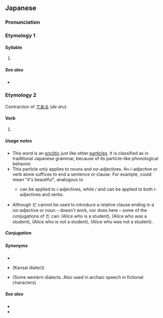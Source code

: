 {{also|た|Appendix:Variations of "da"}}
{{character info/new}}
==Japanese==
{{stroke order|strokes=6}}

===Pronunciation===
{{ja-pron}}

===Etymology 1===
{{Hira-dakuten|た|ta}}

====Syllable====
{{ja-syllable}}

# {{ja-kana-def}}

=====See also=====
* {{list:Hiragana/ja}}

===Etymology 2===
Contraction of [[で]][[ある]] (''de aru'')

====Verb====
{{ja-pos|aux}}

# {{n-g|A particle used when a sentence has a [[nominal]] as its [[predicate]], usually but not always equal to the English verb "to be".}}
#: {{ja-usex|私 は 学%生 '''です'''。|わたし は がく%せい '''です'''。|I '''am''' a student.}}
#: {{ja-usex|汚%物 は 消%毒 '''だ'''。|お%ぶつ は しょう%どく '''だ'''。|The filth should be disinfected.}}
#: {{ja-usex|お代わり '''だ'''。|おかわり '''だ'''。|(Of a second helping) one more please.}}
#: {{ja-usex|冬休みは明日から'''だ'''。|ふゆ%やすみ は あした から '''だ'''。|Winter vacation '''is''' from tomorrow. (Winter vacation starts from tomorrow.)}}
#: {{ja-usex|トイレ は どこ '''です'''か？|Where '''is''' the toilet?}}
#: {{ja-usex|売り場は一%階'''です'''か、二%階'''です'''か？|うりば は いっ%かい '''です'''か、に%かい '''です'''か？|'''Is''' the counter on the first floor or the second floor?}}

=====Usage notes=====
* This word is an [[enclitic]] just like other [[particle]]s. It is classified as {{l|ja|[[助動詞]]|tr=jodōshi}} in traditional Japanese grammar, because of its particle-like phonological behavior.
* This particle only applies to nouns and ''na''-adjectives. An ''i''-adjective or verb alone suffices to end a sentence or clause. For example, {{m|ja|美しい|tr=Utsukushii}} could mean "it's beautiful", analogous to {{m|ja|[[綺麗]]'''だ'''|tr=Kirei da|t=It's pretty.}}
** {{m|ja|です|tr=desu}} can be applied to ''i''-adjectives, while {{m|ja|だろう|tr=darō}}/{{m|ja|でしょう|tr=deshō}} and {{m|ja|なら|tr=nara}} can be applied to both ''i''-adjectives and verbs.
* Although だ cannot be used to introduce a relative clause ending in a ''na''-adjective or noun – {{m|ja|[[学生]]'''だ'''[[アリス]]}} doesn't work, nor does {{m|ja|です}} here – some of the conjugations of だ can: {{m|ja|[[学生]][[である]][[アリス]]}} (Alice who is a student), {{m|ja|[[学生]][[だった]]/[[であった]][[アリス]]}} (Alice who was a student), {{m|ja|[[学生]][[ではない]]/[[じゃない]][[アリス]]}} (Alice who is not a student), {{m|ja|[[学生]][[ではなかった]]/[[じゃなかった]][[アリス]]}} (Alice who was not a student).

=====Conjugation=====
{{ja-verbconj|だ||では|de wa||で|de||だ|da||である|de aru||なら<br>であれ|nara<br>de are||-|-||-|-||-|-||-|-||だろう|darō||ではない<br>じゃない&sup1;|de wa nai<br>ja nai&sup1;||ではなくて<br>じゃなくて&sup1;|de wa nakute<br>ja nakute&sup1;||[[です]]|desu||だった|datta||で|de||ならば<br>であれば|naraba<br>de areba|<small>&sup1; Colloquial contraction</small>}}

=====Synonyms=====
* {{l|ja|である}}
* {{l|ja|や}} (Kansai dialect)
* {{l|ja|じゃ}} (Some western dialects. Also used in archaic speech in fictional characters)

=====See also=====
* {{l|ja|です|tr=''desu''}}
* {{l|ja|ございます|tr=''gozaimasu''}}